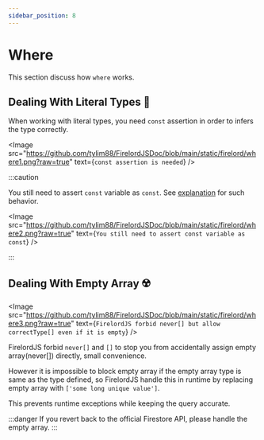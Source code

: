 ```yaml
---
sidebar_position: 8
---
```


# Where

This section discuss how `where` works.


## Dealing With Literal Types 🐧

When working with literal types, you need `const` assertion in order to infers the type correctly.

<Image
	src="https://github.com/tylim88/FirelordJSDoc/blob/main/static/firelord/where1.png?raw=true"
	text={`const assertion is needed`}
/>

:::caution

You still need to assert `const` variable as `const`. See [explanation](https://stackoverflow.com/questions/73307386/typescript-const-a-a-is-not-equal-to-const-a-a-as-const-and-const-aa) for such behavior.

<Image
	src="https://github.com/tylim88/FirelordJSDoc/blob/main/static/firelord/where2.png?raw=true"
	text={`You still need to assert const variable as const`}
/>

:::

## Dealing With Empty Array ☢️

<Image
	src="https://github.com/tylim88/FirelordJSDoc/blob/main/static/firelord/where3.png?raw=true"
	text={`FirelordJS forbid never[] but allow correctType[] even if it is empty`}
/>

FirelordJS forbid `never[]` and `[]` to stop you from accidentally assign empty array(never[]) directly, small convenience.

However it is impossible to block empty array if the empty array type is same as the type defined, so FirelordJS handle this in runtime by replacing empty array with `['some long unique value']`.

This prevents runtime exceptions while keeping the query accurate.

:::danger
If you revert back to the official Firestore API, please handle the empty array.
:::
